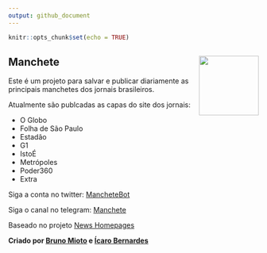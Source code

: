 ---
output: github_document
---

```{r setup, include=FALSE}
knitr::opts_chunk$set(echo = TRUE)
```

## Manchete <img src="man/figures/logo.png" align="right" height="120" />

Este é um projeto para salvar e publicar diariamente as principais manchetes dos jornais brasileiros.

Atualmente são publcadas as capas do site dos jornais:

 - O Globo
 - Folha de São Paulo
 - Estadão
 - G1
 - IstoÉ
 - Metrópoles
 - Poder360
 - Extra
 
Siga a conta no twitter: [MancheteBot](https://twitter.com/MancheteBot)

Siga o canal no telegram: [Manchete](https://t.me/mancheteBR)

Baseado no projeto [News Homepages](https://palewi.re/docs/news-homepages/)

**Criado por [Bruno Mioto](https://github.com/brunomioto) e [Ícaro Bernardes](https://github.com/IcaroBernardes)**